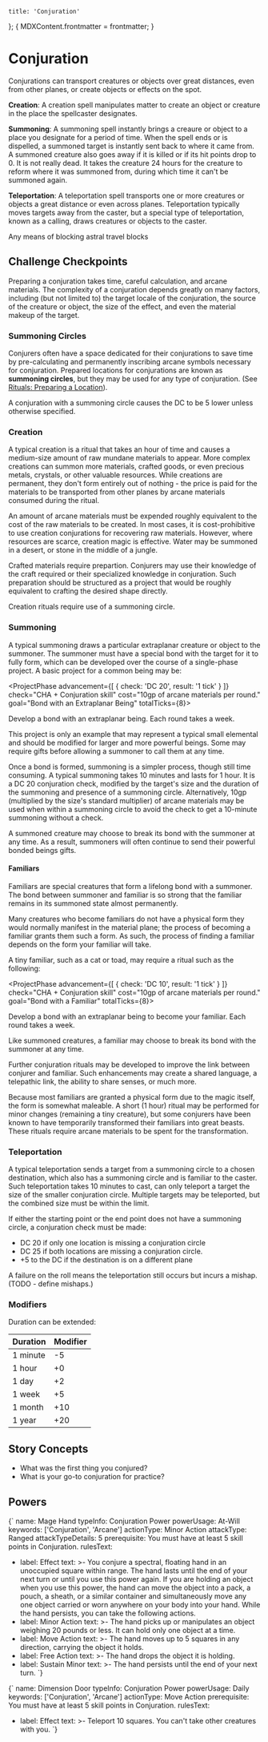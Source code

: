 
	title: 'Conjuration'
};
{
	MDXContent.frontmatter = frontmatter;
}

# Conjuration

Conjurations can transport creatures or objects over great distances, even from
other planes, or create objects or effects on the spot.

**Creation**: A creation spell manipulates matter to create an object or
creature in the place the spellcaster designates.

**Summoning**: A summoning spell instantly brings a creaure or object to a place
you designate for a period of time. When the spell ends or is dispelled, a
summoned target is instantly sent back to where it came from. A summoned
creature also goes away if it is killed or if its hit points drop to 0. It is
not really dead. It takes the creature 24 hours for the creature to reform where
it was summoned from, during which time it can't be summoned again.

**Teleportation**: A teleportation spell transports one or more creatures or
objects a great distance or even across planes. Teleportation typically moves
targets away from the caster, but a special type of teleportation, known as a
calling, draws creatures or objects to the caster.

Any means of blocking astral travel blocks

## Challenge Checkpoints

Preparing a conjuration takes time, careful calculation, and arcane materials.
The complexity of a conjuration depends greatly on many factors, including (but
not limited to) the target locale of the conjuration, the source of the creature
or object, the size of the effect, and even the material makeup of the target.

### Summoning Circles

Conjurers often have a space dedicated for their conjurations to save time by
pre-calculating and permanently inscribing arcane symbols necessary for
conjuration. Prepared locations for conjurations are known as **summoning
circles**, but they may be used for any type of conjuration. (See [Rituals:
Preparing a Location](/rules/rituals#Preparing-a-location)).

A conjuration with a summoning circle causes the DC to be 5 lower unless
otherwise specified.

### Creation

A typical creation is a ritual that takes an hour of time and causes a
medium-size amount of raw mundane materials to appear. More complex creations
can summon more materials, crafted goods, or even precious metals, crystals, or
other valuable resources. While creations are permanent, they don't form
entirely out of nothing - the price is paid for the materials to be transported
from other planes by arcane materials consumed during the ritual.

An amount of arcane materials must be expended roughly equivalent to the cost of
the raw materials to be created. In most cases, it is cost-prohibitive to use
creation conjurations for recovering raw materials. However, where resources are
scarce, creation magic is effective. Water may be summoned in a desert, or stone
in the middle of a jungle.

Crafted materials require prepartion. Conjurers may use their knowledge of the
craft required or their specialized knowledge in conjuration. Such preparation
should be structured as a project that would be roughly equivalent to crafting
the desired shape directly.

Creation rituals require use of a summoning circle.

### Summoning

A typical summoning draws a particular extraplanar creature or object to the
summoner. The summoner must have a special bond with the target for it to fully
form, which can be developed over the course of a single-phase project. A basic
project for a common being may be:

<ProjectPhase
	advancement={[
		{
			check: 'DC 20',
			result: '1 tick'
		}
	]}
	check="CHA + Conjuration skill"
	cost="10gp of arcane materials per round."
	goal="Bond with an Extraplanar Being"
	totalTicks={8}>
	<p>Develop a bond with an extraplanar being. Each round takes a week.</p>
</ProjectPhase>

This project is only an example that may represent a typical small elemental and
should be modified for larger and more powerful beings. Some may require gifts
before allowing a summoner to call them at any time.

Once a bond is formed, summoning is a simpler process, though still time
consuming. A typical summoning takes 10 minutes and lasts for 1 hour. It is a DC
20 conjuration check, modified by the target's size and the duration of the
summoning and presence of a summoning circle. Alternatively, 10gp (multiplied by
the size's standard multiplier) of arcane materials may be used when within a
summoning circle to avoid the check to get a 10-minute summoning without a
check.

A summoned creature may choose to break its bond with the summoner at any time.
As a result, summoners will often continue to send their powerful bonded beings
gifts.

#### Familiars

Familiars are special creatures that form a lifelong bond with a summoner. The
bond between summoner and familiar is so strong that the familiar remains in its
summoned state almost permanently.

Many creatures who become familiars do not have a physical form they would
normally manifest in the material plane; the process of becoming a familiar
grants them such a form. As such, the process of finding a familiar depends on
the form your familiar will take.

A tiny familiar, such as a cat or toad, may require a ritual such as the following:

<ProjectPhase
	advancement={[
		{
			check: 'DC 10',
			result: '1 tick'
		}
	]}
	check="CHA + Conjuration skill"
	cost="10gp of arcane materials per round."
	goal="Bond with a Familiar"
	totalTicks={8}>
	<p>Develop a bond with an extraplanar being to become your familiar. Each round takes a week.</p>
</ProjectPhase>

Like summoned creatures, a familiar may choose to break its bond with the
summoner at any time.

Further conjuration rituals may be developed to improve the link between
conjurer and familiar. Such enhancements may create a shared language, a
telepathic link, the ability to share senses, or much more.

Because most familiars are granted a physical form due to the magic itself, the
form is somewhat maleable. A short (1 hour) ritual may be performed for minor
changes (remaining a tiny creature), but some conjurers have been known to have
temporarily transformed their familiars into great beasts. These rituals require
arcane materials to be spent for the transformation.

### Teleportation

A typical teleportation sends a target from a summoning circle to a chosen
destination, which also has a summoning circle and is familiar to the caster.
Such teleportation takes 10 minutes to cast, can only teleport a target the size
of the smaller conjuration circle. Multiple targets may be teleported, but the
combined size must be within the limit.

If either the starting point or the end point does not have a summoning circle,
a conjuration check must be made:

- DC 20 if only one location is missing a conjuration circle
- DC 25 if both locations are missing a conjuration circle.
- +5 to the DC if the destination is on a different plane

A failure on the roll means the teleportation still occurs but incurs a mishap. (TODO - define mishaps.)

### Modifiers

Duration can be extended:

| Duration | Modifier |
| -------- | -------- |
| 1 minute | -5       |
| 1 hour   | +0       |
| 1 day    | +2       |
| 1 week   | +5       |
| 1 month  | +10      |
| 1 year   | +20      |

## Story Concepts

- What was the first thing you conjured?
- What is your go-to conjuration for practice?

## Powers

<Power>{`
name: Mage Hand
typeInfo: Conjuration Power
powerUsage: At-Will
keywords: ['Conjuration', 'Arcane']
actionType: Minor Action
attackType: Ranged
attackTypeDetails: 5
prerequisite: You must have at least 5 skill points in Conjuration.
rulesText:
- label: Effect
  text: >-
    You conjure a spectral, floating hand in an unoccupied square within range.
    The hand lasts until the end of your next turn or until you use this power
    again. If you are holding an object when you use this power, the hand can
    move the object into a pack, a pouch, a sheath, or a similar container and
    simultaneously move any one object carried or worn anywhere on your body
    into your hand. While the hand persists, you can take the following actions.
- label: Minor Action
  text: >-
    The hand picks up or manipulates an object weighing 20 pounds or less. It
    can hold only one object at a time.
- label: Move Action
  text: >-
    The hand moves up to 5 squares in any direction, carrying the object it
    holds.
- label: Free Action
  text: >-
    The hand drops the object it is holding.
- label: Sustain Minor
  text: >-
    The hand persists until the end of your next turn.
`}</Power>

<Power>{`
name: Dimension Door
typeInfo: Conjuration Power
powerUsage: Daily
keywords: ['Conjuration', 'Arcane']
actionType: Move Action
prerequisite: You must have at least 5 skill points in Conjuration.
rulesText:
- label: Effect
  text: >-
    Teleport 10 squares. You can't take other creatures with you.
`}</Power>
